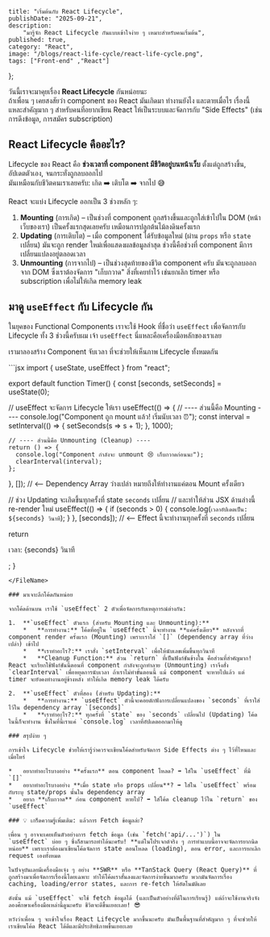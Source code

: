     title: "เริ่มต้นกับ React Lifecycle",
    publishDate: "2025-09-21",
    description:
        "มารู้จัก React Lifecycle กันแบบเข้าใจง่าย ๆ เหมาะสำหรับคนเริ่มต้น",
    published: true,
    category: "React",
    image: "/blogs/react-life-cycle/react-life-cycle.png",
    tags: ["Front-end" ,"React"]
};

วันนี้เราจะมาคุยเรื่อง **React Lifecycle** กันหน่อยนะ  
ถ้าเพื่อน ๆ เคยสงสัยว่า component ของ React มันเกิดมา ทำงานยังไง และตายเมื่อไร เรื่องนี้แหละสำคัญมาก ๆ สำหรับคนที่อยากเขียน React ให้เป็นระบบและจัดการกับ "Side Effects" (เช่น การดึงข้อมูล, การสมัคร subscription)

## React Lifecycle คืออะไร?

Lifecycle ของ React คือ **ช่วงเวลาที่ component มีชีวิตอยู่บนหน้าเว็บ** ตั้งแต่ถูกสร้างขึ้น, อัปเดตตัวเอง, จนกระทั่งถูกลบออกไป  
มันเหมือนกับชีวิตคนเราเลยครับ: เกิด ➡️ เติบโต ➡️ จากไป 😅

React จะแบ่ง Lifecycle ออกเป็น 3 ช่วงหลัก ๆ:

1.  **Mounting** (การเกิด) – เป็นช่วงที่ component ถูกสร้างขึ้นและถูกใส่เข้าไปใน DOM (หน้าเว็บของเรา) เป็นครั้งแรกสุดเลยครับ เหมือนการปลูกต้นไม้ลงดินครั้งแรก
2.  **Updating** (การเติบโต) – เมื่อ component ได้รับข้อมูลใหม่ (ผ่าน `props` หรือ `state` เปลี่ยน) มันจะถูก render ใหม่เพื่อแสดงผลข้อมูลล่าสุด ช่วงนี้คือช่วงที่ component มีการเปลี่ยนแปลงอยู่ตลอดเวลา
3.  **Unmounting** (การจากไป) – เป็นช่วงสุดท้ายของชีวิต component ครับ มันจะถูกลบออกจาก DOM ซึ่งเราต้องจัดการ "เก็บกวาด" สิ่งที่เคยทำไว้ เช่นยกเลิก timer หรือ subscription เพื่อไม่ให้เกิด memory leak

## มาดู `useEffect` กับ Lifecycle กัน

ในยุคของ Functional Components เราจะใช้ Hook ที่ชื่อว่า `useEffect` เพื่อจัดการกับ Lifecycle ทั้ง 3 ช่วงนี้ครับผม เจ้า `useEffect` นี่แหละคือเครื่องมือหลักของเราเลย

เรามาลองสร้าง Component จับเวลา ที่จะช่วยให้เห็นภาพ Lifecycle ทั้งหมดกัน

<FileName name="LifecycleExample.jsx">
```jsx
import { useState, useEffect } from "react";

export default function Timer() {
  const [seconds, setSeconds] = useState(0);

  // useEffect จะจัดการ Lifecycle ให้เรา
  useEffect(() => {
    // ---- ส่วนนี้คือ Mounting ----
    console.log("Component ถูก mount แล้ว! เริ่มนับเวลา ⏰");
    const interval = setInterval(() => {
      setSeconds(s => s + 1);
    }, 1000);

    // ---- ส่วนนี้คือ Unmounting (Cleanup) ----
    return () => {
      console.log("Component กำลังจะ unmount 😢 เก็บกวาดก่อนนะ");
      clearInterval(interval);
    };
  }, []); // <-- Dependency Array ว่างเปล่า หมายถึงให้ทำงานแค่ตอน Mount ครั้งเดียว

  // ช่วง Updating จะเกิดขึ้นทุกครั้งที่ state `seconds` เปลี่ยน
  // และทำให้ส่วน JSX ด้านล่างนี้ re-render ใหม่
  useEffect(() => {
    if (seconds > 0) {
      console.log(`เวลาอัปเดตเป็น: ${seconds} วินาที`);
    }
  }, [seconds]); // <-- Effect นี้จะทำงานทุกครั้งที่ `seconds` เปลี่ยน

  return <p>เวลา: {seconds} วินาที</p>;
}
```
</FileName>

### มาเจาะลึกโค้ดกันหน่อย

จากโค้ดด้านบน เราใช้ `useEffect` 2 ตัวเพื่อจัดการกับเหตุการณ์ต่างกัน:

1.  **`useEffect` ตัวแรก (สำหรับ Mounting และ Unmounting):**
    *   **การทำงาน:** โค้ดที่อยู่ใน `useEffect` นี้จะทำงาน **แค่ครั้งเดียว** หลังจากที่ component render ครั้งแรก (Mounting) เพราะเราใส่ `[]` (dependency array ที่ว่างเปล่า) เข้าไป
    *   **เราทำอะไร?:** เราสั่ง `setInterval` เพื่อให้นับเลขเพิ่มขึ้นทุกวินาที
    *   **Cleanup Function:** ส่วน `return` ที่เป็นฟังก์ชันข้างใน คือส่วนที่สำคัญมาก! React จะเรียกใช้ฟังก์ชันนี้ตอนที่ component กำลังจะถูกทำลาย (Unmounting) เราจึงสั่ง `clearInterval` เพื่อหยุดการนับเวลา ถ้าเราไม่ทำขั้นตอนนี้ แม้ component จะหายไปแล้ว แต่ timer จะยังคงทำงานอยู่ข้างหลัง ทำให้เกิด memory leak ได้ครับ

2.  **`useEffect` ตัวที่สอง (สำหรับ Updating):**
    *   **การทำงาน:** `useEffect` ตัวนี้จะคอยดักฟังการเปลี่ยนแปลงของ `seconds` ที่เราใส่ไว้ใน dependency array `[seconds]`
    *   **เราทำอะไร?:** ทุกครั้งที่ `state` ของ `seconds` เปลี่ยนไป (Updating) โค้ดในนี้ก็จะทำงาน ซึ่งในที่นี้เราแค่ `console.log` เวลาที่อัปเดตออกมาให้ดู

### สรุปง่าย ๆ

การเข้าใจ Lifecycle ช่วยให้เรารู้ว่าควรจะเขียนโค้ดสำหรับจัดการ Side Effects ต่าง ๆ ไว้ที่ไหนและเมื่อไหร่

*   อยากทำอะไรบางอย่าง **ครั้งแรก** ตอน component โหลด? ➡️ ใส่ใน `useEffect` ที่มี `[]`
*   อยากทำอะไรบางอย่าง **เมื่อ state หรือ props เปลี่ยน**? ➡️ ใส่ใน `useEffect` พร้อมกับระบุ state/props นั้นใน dependency array
*   อยาก **เก็บกวาด** ก่อน component หายไป? ➡️ ใส่โค้ด cleanup ไว้ใน `return` ของ `useEffect`

### 💡 เกร็ดความรู้เพิ่มเติม: แล้วการ Fetch ข้อมูลล่ะ?

เพื่อน ๆ อาจจะเคยเห็นตัวอย่างการ fetch ข้อมูล (เช่น `fetch('api/...')`) ใน `useEffect` บ่อย ๆ ซึ่งก็สามารถทำได้นะครับ! **แต่ในโปรเจกต์จริง ๆ การทำแบบนี้อาจจะจัดการยากนิดหน่อย** เพราะเราต้องมาเขียนโค้ดจัดการ state ตอนโหลด (loading), ตอน error, และการยกเลิก request เองทั้งหมด

ในปัจจุบันเลยมีเครื่องมือเจ๋ง ๆ อย่าง **SWR** หรือ **TanStack Query (React Query)** ที่ถูกสร้างมาเพื่อจัดการเรื่องนี้โดยเฉพาะ ทำให้โค้ดเราสั้นลงและจัดการง่ายขึ้นมากครับ พวกมันจัดการเรื่อง caching, loading/error states, และการ re-fetch ให้อัตโนมัติเลย

ดังนั้น แม้ `useEffect` จะใช้ fetch ข้อมูลได้ (และเป็นตัวอย่างที่ดีในการเรียนรู้) แต่ถ้าจะใช้งานจริงจัง ลองศึกษาเครื่องมือเหล่านี้ดูนะครับ ชีวิตจะดีขึ้นเยอะเลย! 😎

หวังว่าเพื่อน ๆ จะเข้าใจเรื่อง React Lifecycle มากขึ้นนะครับ มันเป็นพื้นฐานที่สำคัญมาก ๆ ที่จะช่วยให้เราเขียนโค้ด React ได้ดีและมีประสิทธิภาพขึ้นเยอะเลย
